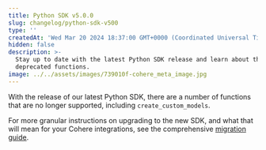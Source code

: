 ```yaml
---
title: Python SDK v5.0.0
slug: changelog/python-sdk-v500
type: ''
createdAt: 'Wed Mar 20 2024 18:37:00 GMT+0000 (Coordinated Universal Time)'
hidden: false
description: >-
  Stay up to date with the latest Python SDK release and learn about the
  deprecated functions.
image: ../../assets/images/739010f-cohere_meta_image.jpg
---
```

With the release of our latest Python SDK, there are a number of functions that are no longer supported, including `create_custom_models`.

For more granular instructions on upgrading to the new SDK, and what that will mean for your Cohere integrations, see the comprehensive [migration guide](https://github.com/cohere-ai/cohere-python/blob/main/4.0.0-5.0.0-migration-guide.md).
